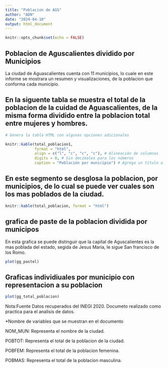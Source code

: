 ```yaml
---
title: "Poblacion de AGS"
author: "ADN"
date: "2024-04-10"
output: html_document
---
```


```r
knitr::opts_chunk$set(echo = FALSE)
```

## Poblacion de Aguscalientes dividido por Municipios

La ciudad de Aguascalientes cuenta con 11 municipios, lo cuale en este informe se mostrara un resumen y visualizaciones, de la poblacion que conforma cada municipio.

## En la siguente tabla se muestra el total de la poblacion de la cuidad de Aguascalientes, de la misma forma dividido entre la poblacion total entre mujeres y hombres.

```r
# Genera la tabla HTML con algunas opciones adicionales

knitr::kable(total_poblacion1, 
             format = "html", 
             align = c("l", "c", "c", "c"), # Alineación de columnas
             digits = 0, # Sin decimales para los números
             caption = "Población por municipio") # Agrega un título a la tabla

```

## En este segmento se desglosa la poblacion, por municipios, de lo cual se puede ver cuales son los mas poblados de la ciudad.

```r
knitr::kable(total_poblacion, format = "html")

```

## grafica de paste de la poblacion dividida por municipos

En esta grafica se puede distinguir que la capital de Aguscalientes es la mas poblada del estado, segida de Jesus Maria, le sigue San francisco de los Romo.

```r
plot(gg_pastel)
```

## Graficas individiuales por municipio con representacion a su poblacion

```r
plot(gg_total_poblacion)
```

Nota:Fuente Datos recuperados del INEGI 2020. Documeto realizado como practica para el analisis de datos.

\*Nombre de variables que se muestran en el documento

NOM_MUN: Representa el nombre de la ciudad.

POBTOT: Representa el total de la poblacion de la ciudad.

POBFEM: Representa el total de la poblacion femenina.

POBMAS: Representa el total de la poblacion masculina.
